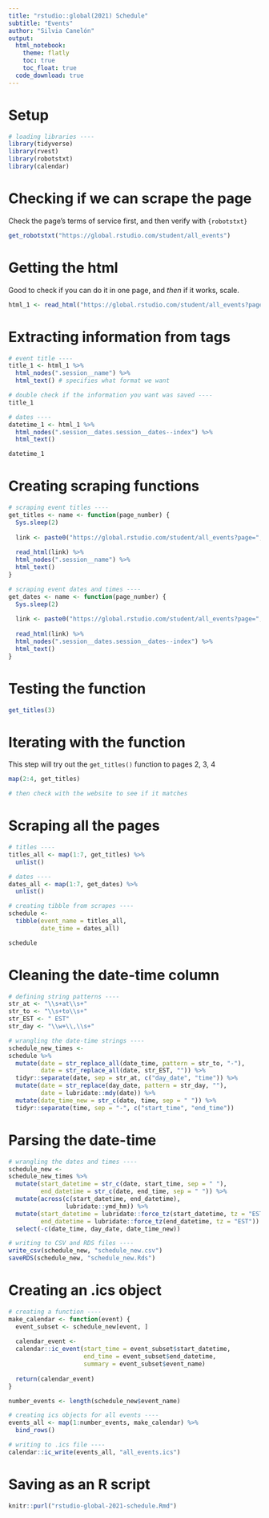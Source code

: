 ```yaml
---
title: "rstudio::global(2021) Schedule"
subtitle: "Events"
author: "Silvia Canelón"
output: 
  html_notebook:
    theme: flatly
    toc: true
    toc_float: true
  code_download: true
---
```


# Setup

```r
# loading libraries ----
library(tidyverse)
library(rvest)
library(robotstxt)
library(calendar)
```

# Checking if we can scrape the page

Check the page's terms of service first, and then verify with `{robotstxt}`

```r
get_robotstxt("https://global.rstudio.com/student/all_events")
```

# Getting the html

Good to check if you can do it in one page, and _then_ if it works, scale.

```r
html_1 <- read_html("https://global.rstudio.com/student/all_events?page=1")
```

# Extracting information from tags

```r
# event title ----
title_1 <- html_1 %>%
  html_nodes(".session__name") %>%
  html_text() # specifies what format we want

# double check if the information you want was saved ----
title_1

# dates ----
datetime_1 <- html_1 %>%
  html_nodes(".session__dates.session__dates--index") %>%
  html_text()

datetime_1
```

# Creating scraping functions

```r
# scraping event titles ----
get_titles <- name <- function(page_number) {
  Sys.sleep(2)
  
  link <- paste0("https://global.rstudio.com/student/all_events?page=", page_number)
  
  read_html(link) %>%
  html_nodes(".session__name") %>%
  html_text()  
}

# scraping event dates and times ----
get_dates <- name <- function(page_number) {
  Sys.sleep(2)
  
  link <- paste0("https://global.rstudio.com/student/all_events?page=", page_number)
  
  read_html(link) %>%
  html_nodes(".session__dates.session__dates--index") %>%
  html_text()  
}
```

# Testing the function

```r
get_titles(3)
```

# Iterating with the function

This step will try out the `get_titles()` function to pages 2, 3, 4

```r
map(2:4, get_titles)

# then check with the website to see if it matches
```

# Scraping all the pages

```r
# titles ----
titles_all <- map(1:7, get_titles) %>%
  unlist()

# dates ----
dates_all <- map(1:7, get_dates) %>%
  unlist()
```


```r
# creating tibble from scrapes ----
schedule <- 
  tibble(event_name = titles_all,
         date_time = dates_all)

schedule
```

# Cleaning the date-time column

```r
# defining string patterns ----
str_at <- "\\s+at\\s+"
str_to <- "\\s+to\\s+"
str_EST <- " EST"
str_day <- "\\w+\\,\\s+"

# wrangling the date-time strings ----
schedule_new_times <-
schedule %>%
  mutate(date = str_replace_all(date_time, pattern = str_to, "-"),
         date = str_replace_all(date, str_EST, "")) %>%
  tidyr::separate(date, sep = str_at, c("day_date", "time")) %>%
  mutate(date = str_replace(day_date, pattern = str_day, ""),
         date = lubridate::mdy(date)) %>%
  mutate(date_time_new = str_c(date, time, sep = " ")) %>%
  tidyr::separate(time, sep = "-", c("start_time", "end_time"))
```

# Parsing the date-time

```r
# wrangling the dates and times ----
schedule_new <-
schedule_new_times %>%
  mutate(start_datetime = str_c(date, start_time, sep = " "),
         end_datetime = str_c(date, end_time, sep = " ")) %>%
  mutate(across(c(start_datetime, end_datetime), 
                lubridate::ymd_hm)) %>%
  mutate(start_datetime = lubridate::force_tz(start_datetime, tz = "EST"),
         end_datetime = lubridate::force_tz(end_datetime, tz = "EST")) %>%
  select(-c(date_time, day_date, date_time_new))

# writing to CSV and RDS files ----
write_csv(schedule_new, "schedule_new.csv")
saveRDS(schedule_new, "schedule_new.Rds")
```

# Creating an .ics object

```r
# creating a function ----
make_calendar <- function(event) {
  event_subset <- schedule_new[event, ]
  
  calendar_event <-
  calendar::ic_event(start_time = event_subset$start_datetime,
                     end_time = event_subset$end_datetime,
                     summary = event_subset$event_name)
  
  return(calendar_event)
}

number_events <- length(schedule_new$event_name)

# creating ics objects for all events ----
events_all <- map(1:number_events, make_calendar) %>% 
  bind_rows()

# writing to .ics file ----
calendar::ic_write(events_all, "all_events.ics")
```

# Saving as an R script

```r
knitr::purl("rstudio-global-2021-schedule.Rmd")
```

